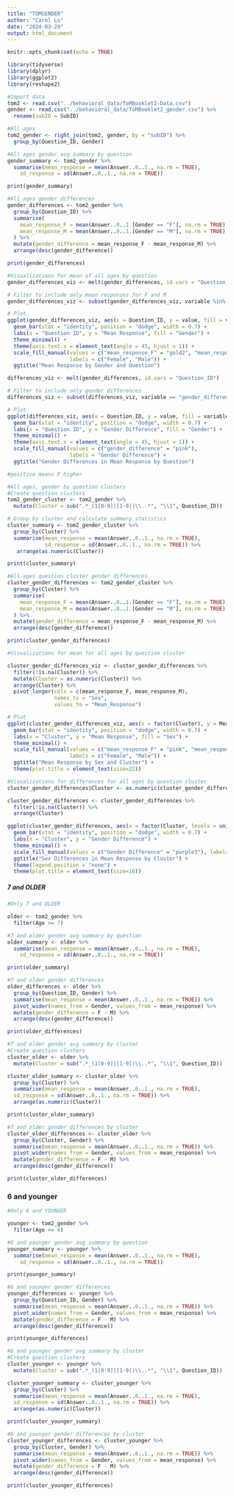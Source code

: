 ```yaml
---
title: "TOMGENDER"
author: "Carol Lu"
date: "2024-03-29"
output: html_document
---
```


```r
knitr::opts_chunk$set(echo = TRUE)
```

```r
library(tidyverse)
library(dplyr)
library(ggplot2)
library(reshape2)
```

```r
#Import data
tom2 <- read.csv("../behavioral_data/ToMBooklet2-Data.csv")
gender <- read.csv("../behavioral_data/ToMBooklet2_gender.csv") %>%
  rename(subID = SubID)
```

```r
#All ages
tom2_gender <- right_join(tom2, gender, by = "subID") %>%
  group_by(Question_ID, Gender)
```

```r
#All ages gender avg summary by question
gender_summary <- tom2_gender %>%
  summarise(mean_response = mean(Answer..0..1., na.rm = TRUE),
    sd_response = sd(Answer..0..1., na.rm = TRUE))

print(gender_summary)
```

```r
#All ages gender differences
gender_differences <- tom2_gender %>%
  group_by(Question_ID) %>%
  summarise(
    mean_response_F = mean(Answer..0..1.[Gender == "F"], na.rm = TRUE),
    mean_response_M = mean(Answer..0..1.[Gender == "M"], na.rm = TRUE)
  ) %>%
  mutate(gender_difference = mean_response_F - mean_response_M) %>%
  arrange(desc(gender_difference))

print(gender_differences)
```
```r
#Visualizations for mean of all ages by question
gender_differences_viz <- melt(gender_differences, id.vars = "Question_ID")

# Filter to include only mean responses for F and M
gender_differences_viz <- subset(gender_differences_viz, variable %in% c("mean_response_F", "mean_response_M"))

# Plot
ggplot(gender_differences_viz, aes(x = Question_ID, y = value, fill = variable)) +
  geom_bar(stat = "identity", position = "dodge", width = 0.7) +
  labs(x = "Question ID", y = "Mean Response", fill = "Gender") +
  theme_minimal() +
  theme(axis.text.x = element_text(angle = 45, hjust = 1)) +
  scale_fill_manual(values = c("mean_response_F" = "gold2", "mean_response_M" = "purple3"),
                    labels = c("Female", "Male")) +
  ggtitle("Mean Response by Gender and Question")
```

```r
differences_viz <- melt(gender_differences, id.vars = "Question_ID")

# Filter to include only gender differences
differences_viz <- subset(differences_viz, variable == "gender_difference")

# Plot
ggplot(differences_viz, aes(x = Question_ID, y = value, fill = variable)) +
  geom_bar(stat = "identity", position = "dodge", width = 0.7) +
  labs(x = "Question ID", y = "Gender Difference", fill = "Gender") +
  theme_minimal() +
  theme(axis.text.x = element_text(angle = 45, hjust = 1)) +
  scale_fill_manual(values = c("gender_difference" = "pink"),
                    labels = "Gender Difference") +
  ggtitle("Gender Differences in Mean Response by Question")

#positive means F higher
```


```r
#All ages, gender by question clusters
#Create question clusters
tom2_gender_cluster <- tom2_gender %>%
  mutate(Cluster = sub(".*_(1[0-9]|[1-9])\\..*", "\\1", Question_ID))

# Group by cluster and calculate summary statistics
cluster_summary <- tom2_gender_cluster %>%
  group_by(Cluster) %>%
  summarise(mean_response = mean(Answer..0..1., na.rm = TRUE),
            sd_response = sd(Answer..0..1., na.rm = TRUE)) %>%
   arrange(as.numeric(Cluster))

print(cluster_summary)
```

```r
#All ages question cluster gender differences
cluster_gender_differences <- tom2_gender_cluster %>%
  group_by(Cluster) %>%
  summarise(
    mean_response_F = mean(Answer..0..1.[Gender == "F"], na.rm = TRUE),
    mean_response_M = mean(Answer..0..1.[Gender == "M"], na.rm = TRUE)
  ) %>%
  mutate(gender_difference = mean_response_F - mean_response_M) %>%
  arrange(desc(gender_difference))

print(cluster_gender_differences)
```

```r
#Visualizations for mean for all ages by question cluster

cluster_gender_differences_viz <- cluster_gender_differences %>%
  filter(!is.na(Cluster)) %>%
  mutate(Cluster = as.numeric(Cluster)) %>%
  arrange(Cluster) %>%
  pivot_longer(cols = c(mean_response_F, mean_response_M),
               names_to = "Sex",
               values_to = "Mean_Response")

# Plot
ggplot(cluster_gender_differences_viz, aes(x = factor(Cluster), y = Mean_Response, fill = Sex)) +
  geom_bar(stat = "identity", position = "dodge", width = 0.7) +
  labs(x = "Cluster", y = "Mean Response", fill = "Sex") +
  theme_minimal() +
  scale_fill_manual(values = c("mean_response_F" = "pink", "mean_response_M" = "blue"),
                    labels = c("Female", "Male")) +
  ggtitle("Mean Response by Sex and Cluster") +
  theme(plot.title = element_text(size=22))
```

```r
#Visualizations for differences for all ages by question cluster
cluster_gender_differences$Cluster <- as.numeric(cluster_gender_differences$Cluster)

cluster_gender_differences <- cluster_gender_differences %>%
  filter(!is.na(Cluster)) %>%
  arrange(Cluster)

ggplot(cluster_gender_differences, aes(x = factor(Cluster, levels = unique(Cluster)), y = gender_difference, fill = "Gender Difference")) +
  geom_bar(stat = "identity", position = "dodge", width = 0.7) +
  labs(x = "Cluster", y = "Gender Difference") +
  theme_minimal() +
  scale_fill_manual(values = c("Gender Difference" = "purple3"), labels = "Sex Difference") +
  ggtitle("Sex Differences in Mean Response by Cluster") +
  theme(legend.position = "none") +
  theme(plot.title = element_text(size=16))
```


##### 7 and OLDER
```r
#Only 7 and OLDER

older <- tom2_gender %>%
  filter(Age >= 7)
```

```r
#7 and older gender avg summary by question
older_summary <- older %>%
  summarise(mean_response = mean(Answer..0..1., na.rm = TRUE),
    sd_response = sd(Answer..0..1., na.rm = TRUE))

print(older_summary)
```

```r
#7 and older gender differences
older_differences <- older %>%
  group_by(Question_ID, Gender) %>%
  summarise(mean_response = mean(Answer..0..1., na.rm = TRUE)) %>%
  pivot_wider(names_from = Gender, values_from = mean_response) %>%
  mutate(gender_difference = F - M) %>%
  arrange(desc(gender_difference))

print(older_differences)
```
```r
#7 and older gender avg summary by cluster
#Create question clusters
cluster_older <- older %>%
  mutate(Cluster = sub(".*_(1[0-9]|[1-9])\\..*", "\\1", Question_ID))

cluster_older_summary <- cluster_older %>%
  group_by(Cluster) %>%
  summarise(mean_response = mean(Answer..0..1., na.rm = TRUE),
  sd_response = sd(Answer..0..1., na.rm = TRUE)) %>%
  arrange(as.numeric(Cluster))

print(cluster_older_summary)
```

```r
#7 and older gender differences by cluster
cluster_older_differences <- cluster_older %>%
  group_by(Cluster, Gender) %>%
  summarise(mean_response = mean(Answer..0..1., na.rm = TRUE)) %>%
  pivot_wider(names_from = Gender, values_from = mean_response) %>%
  mutate(gender_difference = F - M) %>%
  arrange(desc(gender_difference))

print(cluster_older_differences)
```

### 6 and younger
```r
#Only 6 and YOUNGER

younger <- tom2_gender %>%
  filter(Age <= 6)
```

```r
#6 and younger gender avg summary by question
younger_summary <- younger %>%
  summarise(mean_response = mean(Answer..0..1., na.rm = TRUE),
    sd_response = sd(Answer..0..1., na.rm = TRUE))

print(younger_summary)
```

```r
#6 and younger gender differences
younger_differences <- younger %>%
  group_by(Question_ID, Gender) %>%
  summarise(mean_response = mean(Answer..0..1., na.rm = TRUE)) %>%
  pivot_wider(names_from = Gender, values_from = mean_response) %>%
  mutate(gender_difference = F - M) %>%
  arrange(desc(gender_difference))

print(younger_differences)
```

```r
#6 and younger gender avg summary by cluster
#Create question clusters
cluster_younger <- younger %>%
  mutate(Cluster = sub(".*_(1[0-9]|[1-9])\\..*", "\\1", Question_ID))

cluster_younger_summary <- cluster_younger %>%
  group_by(Cluster) %>%
  summarise(mean_response = mean(Answer..0..1., na.rm = TRUE),
  sd_response = sd(Answer..0..1., na.rm = TRUE)) %>%
  arrange(as.numeric(Cluster))

print(cluster_younger_summary)
```

```r
#6 and younger gender differences by cluster
cluster_younger_differences <- cluster_younger %>%
  group_by(Cluster, Gender) %>%
  summarise(mean_response = mean(Answer..0..1., na.rm = TRUE)) %>%
  pivot_wider(names_from = Gender, values_from = mean_response) %>%
  mutate(gender_difference = F - M) %>%
  arrange(desc(gender_difference))

print(cluster_younger_differences)
```

